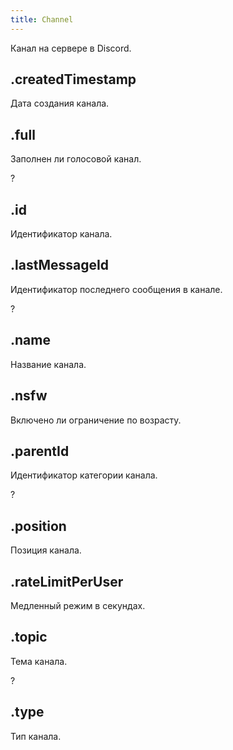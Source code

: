 ```yaml
---
title: Channel
---
```



Канал на сервере в Discord.

## .createdTimestamp

Дата создания канала.

<MdnRef dataType="Number" />

## .full

Заполнен ли голосовой канал.

?<MdnRef dataType="Boolean" />

## .id

Идентификатор канала.

<MdnRef dataType="String" />

## .lastMessageId

Идентификатор последнего сообщения в канале.

?<MdnRef dataType="String" />

## .name

Название канала.

<MdnRef dataType="String" />

## .nsfw

Включено ли ограничение по возрасту.

<MdnRef dataType="Boolean" />

## .parentId

Идентификатор категории канала.

?<MdnRef dataType="String" />

## .position

Позиция канала.

<MdnRef dataType="Number" />

## .rateLimitPerUser

Медленный режим в секундах.

<MdnRef dataType="Number" />

## .topic

Тема канала.

?<MdnRef dataType="String" />

## .type

Тип канала.

<MdnRef dataType="Number" />
